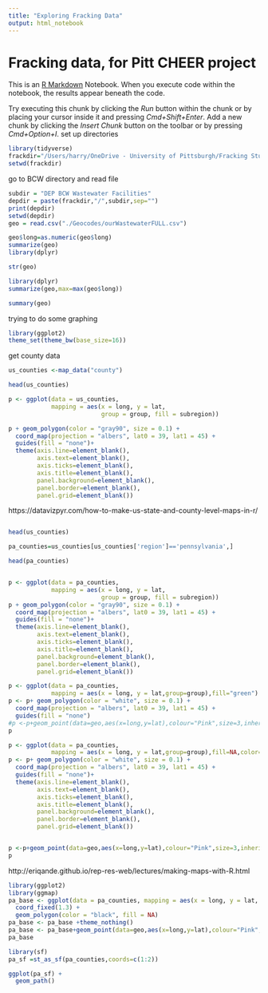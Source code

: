 ```yaml
---
title: "Exploring Fracking Data"
output: html_notebook
---
```

# Fracking data, for Pitt CHEER project
This is an [R Markdown](http://rmarkdown.rstudio.com) Notebook. When you execute code within the notebook, the results appear beneath the code. 

Try executing this chunk by clicking the *Run* button within the chunk or by placing your cursor inside it and pressing *Cmd+Shift+Enter*. 
Add a new chunk by clicking the *Insert Chunk* button on the toolbar or by pressing *Cmd+Option+I*.
set up directories
```r
library(tidyverse)
frackdir="/Users/harry/OneDrive - University of Pittsburgh/Fracking Study Data"
setwd(frackdir)
```
go to BCW directory and read file

```r
subdir = "DEP BCW Wastewater Facilities"
depdir = paste(frackdir,"/",subdir,sep="")
print(depdir)
setwd(depdir)
geo = read.csv("./Geocodes/ourWastewaterFULL.csv")
```
```r
geo$long=as.numeric(geo$long)
summarize(geo)
library(dplyr)
```
```r
str(geo)
```
```r
library(dplyr)
summarize(geo,max=max(geo$long))
```
```r
summary(geo)
```
trying to do some graphing
```r
library(ggplot2)
theme_set(theme_bw(base_size=16)) 
```
get county data
```r
us_counties <-map_data("county")
```
```r
head(us_counties)
```
```r
p <- ggplot(data = us_counties,
            mapping = aes(x = long, y = lat,
                          group = group, fill = subregion))
```

```r
p + geom_polygon(color = "gray90", size = 0.1) +
  coord_map(projection = "albers", lat0 = 39, lat1 = 45) +
  guides(fill = "none")+
  theme(axis.line=element_blank(),
        axis.text=element_blank(),
        axis.ticks=element_blank(),
        axis.title=element_blank(),
        panel.background=element_blank(),
        panel.border=element_blank(),
        panel.grid=element_blank())
```
https://datavizpyr.com/how-to-make-us-state-and-county-level-maps-in-r/
```r
```


```r
head(us_counties)
```
```r
pa_counties=us_counties[us_counties['region']=='pennsylvania',]
```
```r
head(pa_counties)
```
```r
```


```r
p <- ggplot(data = pa_counties,
            mapping = aes(x = long, y = lat,
                          group = group, fill = subregion))
p + geom_polygon(color = "gray90", size = 0.1) +
  coord_map(projection = "albers", lat0 = 39, lat1 = 45) +
  guides(fill = "none")+
  theme(axis.line=element_blank(),
        axis.text=element_blank(),
        axis.ticks=element_blank(),
        axis.title=element_blank(),
        panel.background=element_blank(),
        panel.border=element_blank(),
        panel.grid=element_blank())
```


```r
p <- ggplot(data = pa_counties,
            mapping = aes(x = long, y = lat,group=group),fill="green")
p <- p+ geom_polygon(color = "white", size = 0.1) +
  coord_map(projection = "albers", lat0 = 39, lat1 = 45) +
  guides(fill = "none")
#p <-p+geom_point(data=geo,aes(x=long,y=lat),colour="Pink",size=3,inherit.aes=FALSE)
p
```
```r
p <- ggplot(data = pa_counties,
            mapping = aes(x = long, y = lat,group=group),fill=NA,color="black")
p <- p+ geom_polygon(color = "white", size = 0.1) +
  coord_map(projection = "albers", lat0 = 39, lat1 = 45) +
  guides(fill = "none")+
  theme(axis.line=element_blank(),
        axis.text=element_blank(),
        axis.ticks=element_blank(),
        axis.title=element_blank(),
        panel.background=element_blank(),
        panel.border=element_blank(),
        panel.grid=element_blank())


p <-p+geom_point(data=geo,aes(x=long,y=lat),colour="Pink",size=3,inherit.aes=FALSE)
p
```
http://eriqande.github.io/rep-res-web/lectures/making-maps-with-R.html
```r
library(ggplot2)
library(ggmap)
pa_base <- ggplot(data = pa_counties, mapping = aes(x = long, y = lat, group = group)) + 
  coord_fixed(1.3) + 
  geom_polygon(color = "black", fill = NA)
pa_base <- pa_base +theme_nothing()
pa_base <- pa_base+geom_point(data=geo,aes(x=long,y=lat),colour="Pink",size=3,inherit.aes=FALSE)
pa_base
```
```r
library(sf)
pa_sf =st_as_sf(pa_counties,coords=c(1:2))
```
```r
ggplot(pa_sf) +
  geom_path()
```

